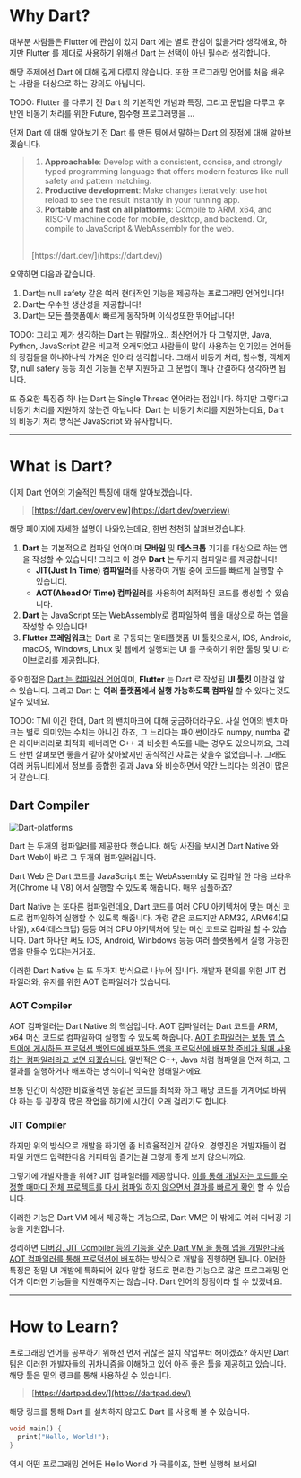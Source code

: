 # Why Dart?

대부분 사람들은 Flutter 에 관심이 있지 Dart 에는 별로 관심이 없을거라 생각해요, 하지만 Flutter 를 제대로 사용하기 위해선 Dart 는 선택이 아닌 필수라 생각합니다.

해당 주제에선 Dart 에 대해 깊게 다루지 않습니다. 또한 프로그래밍 언어를 처음 배우는 사람을 대상으로 하는 강의도 아닙니다.

TODO: Flutter 를 다루기 전 Dart 의 기본적인 개념과 특징, 그리고 문법을 다루고 후반엔 비동기 처리를 위한 Future, 함수형 프로그래밍을 ...

먼저 Dart 에 대해 알아보기 전 Dart 를 만든 팀에서 말하는 Dart 의 장점에 대해 알아보겠습니다.


> 1. **Approachable**: Develop with a consistent, concise, and strongly typed programming language that offers modern features like null safety and pattern matching.
> 2. **Productive development**: Make changes iteratively: use hot reload to see the result instantly in your running app.
> 3. **Portable and fast on all platforms**: Compile to ARM, x64, and RISC-V machine code for mobile, desktop, and backend. Or, compile to JavaScript & WebAssembly for the web.
> <br />
> [https://dart.dev/](https://dart.dev/)

요약하면 다음과 같습니다.

1. Dart는 null safety 같은 여러 현대적인 기능을 제공하는 프로그래밍 언어입니다!
2. Dart는 우수한 생산성을 제공합니다!
3. Dart는 모든 플랫폼에서 빠르게 동작하며 이식성또한 뛰어납니다!

TODO: 그리고 제가 생각하는 Dart 는 뭐랄까요.. 최신언어가 다 그렇지만, Java, Python, JavaScript 같은 비교적 오래되었고 사람들이 많이 사용하는 인기있는 언어들의 장점들을 하나하나씩 가져온 언어라 생각합니다. 그래서 비동기 처리, 함수형, 객체지향, null safery 등등 최신 기능들 전부 지원하고 그 문법이 꽤나 간결하다 생각하면 됩니다.


또 중요한 특징중 하나는 Dart 는 Single Thread 언어라는 점입니다. 하지만 그렇다고 비동기 처리를 지원하지 않는건 아닙니다. Dart 는 비동기 처리를 지원하는데요, Dart 의 비동기 처리 방식은 JavaScript 와 유사합니다.

***

# What is Dart?

이제 Dart 언어의 기술적인 특징에 대해 알아보겠습니다.


> [https://dart.dev/overview](https://dart.dev/overview)

해당 페이지에 자세한 설명이 나와있는데요, 한번 천천히 살펴보겠습니다.

1. **Dart** 는 기본적으로 <R>컴파일 언어</R>이며 **모바일** 및 **데스크톱** 기기를 대상으로 하는 앱을 작성할 수 있습니다! 그리고 이 경우 **Dart** 는 <R>두가지 컴파일러를 제공</R>합니다!
    * **JIT(Just In Time) 컴파일러**를 사용하여 개발 중에 코드를 빠르게 실행할 수 있습니다.
    * **AOT(Ahead Of Time) 컴파일러**를 사용하여 최적화된 코드를 생성할 수 있습니다.
2. **Dart** 는 JavaScript 또는 WebAssembly로 컴파일하여 <R>웹을 대상으로 하는 앱을 작성할 수 있습니다!</R>
3. **Flutter 프레임워크**는 <R>Dart 로 구동되는 멀티플랫폼 UI 툴킷</R>으로서, IOS, Android, macOS, Windows, Linux 및 웹에서 실행되는 UI 를 구축하기 위한 툴링 및 UI 라이브로리를 제공합니다.

중요한점은 <U>Dart 는 컴파일러 언어</U>이며, **Flutter** 는 Dart 로 작성된 **UI 툴킷** 이란걸 알수 있습니다. 그리고 Dart 는 **여러 플랫폼에서 실행 가능하도록 컴파일** 할 수 있다는것도 알수 있네요.

TODO: TMI 이긴 한데, Dart 의 밴치마크에 대해 궁금하더라구요. 사실 언어의 밴치마크는 별로 의미있는 수치는 아니긴 하죠, 그 느리다는 파이썬이라도 numpy, numba 같은 라이버러리로 최적화 해버리면 C++ 과 비슷한 속도를 내는 경우도 있으니까요, 그래도 한번 살펴보면 좋을거 같아 찾아봤지만 공식적인 자료는 찾을수 없었습니다. 그래도 여러 커뮤니티에서 정보를 종합한 결과 Java 와 비슷하면서 약간 느리다는 의견이 많은거 같습니다.

## Dart Compiler

![Dart-platforms](/kr/dart/img/Dart-platforms.svg)

Dart 는 두개의 컴파일러를 제공한다 했습니다. 해당 사진을 보시면 Dart Native 와 Dart Web이 바로 그 두개의 컴파일러입니다.

Dart Web 은 Dart 코드를 JavaScript 또는 WebAssembly 로 컴파일 한 다음 브라우저(Chrome 내 V8) 에서 실행할 수 있도록 해줍니다. 매우 심플하죠?

Dart Native 는 또다른 컴파일런데요, Dart 코드를 여러 CPU 아키텍처에 맞는 머신 코드로 컴파일하여 실행할 수 있도록 해줍니다. 가령 같은 코드지만 ARM32, ARM64(모바일), x64(데스크탑) 등등 여러 CPU 아키텍처에 맞는 머신 코드로 컴파일 할 수 있습니다. Dart 하나만 써도 IOS, Android, Winbdows 등등 여러 플랫폼에서 실행 가능한 앱을 만들수 있다는거거죠.

이러한 Dart Native 는 또 두가지 방식으로 나누어 집니다. 개발자 편의를 위한 JIT 컴파일러와, 유저를 위한 AOT 컴파일러가 있습니다.

### AOT Compiler
AOT 컴파일러는 Dart Native 의 핵심입니다. AOT 컴파일러는 Dart 코드를 ARM, x64 머신 코드로 컴파일하여 실행할 수 있도록 해줍니다. <U>AOT 컴파일러는 보통 앱 스토어에 게시하든 프로덕션 백엔드에 배포하든 앱을 프로덕션에 배포할 준비가 될때 사용하는 컴파일러라고 보면 되겠습니다.</U> 일반적은 C++, Java 처럼 컴파일을 먼저 하고, 그 결과를 실행하거나 배포하는 방식이니 익숙한 형태일거에요.

보통 인간이 작성한 비효율적인 똥같은 코드를 최적화 하고 해당 코드를 기계어로 바꿔야 하는 등 굉장히 많은 작업을 하기에 시간이 오래 걸리기도 합니다.

### JIT Compiler
하지만 위의 방식으로 개발을 하기엔 좀 비효율적인거 같아요. 경영진은 개발자들이 컴파일 커맨드 입력한다음 커피타임 즐기는걸 그렇게 좋게 보지 않으니까요.

그렇기에 개발자들을 위해? JIT 컴파일러를 제공합니다. <U>이를 통해 개발자는 코드를 수정할 때마다 전체 프로젝트를 다시 컴파일 하지 않으면서 결과를 빠르게 확인</U> 할 수 있습니다.

이러한 기능은 Dart VM 에서 제공하는 기능으로, Dart VM은 이 밖에도 여러 디버깅 기능을 지원합니다.

정리하면 <U>디버깅, JIT Compiler 등의 기능을 갖춘 Dart VM 을 통해 앱을 개발한다음 AOT 컴파일러를 통해 프로덕션에 배포</U>하는 방식으로 개발을 진행하면 됩니다. 이러한 특징은 정말 UI 개발에 특화되어 있다 말할 정도로 편리한 기능으로 많은 프로그래밍 언어가 이러한 기능들을 지원해주지는 않습니다. Dart 언어의 장점이라 할 수 있겠네요.

***

# How to Learn?

프로그래밍 언어를 공부하기 위해선 먼저 귀찮은 설치 작업부터 해야겠죠? 하지만 Dart 팀은 이러한 개발자들의 귀차니즘을 이해하고 있어 아주 좋은 툴을 제공하고 있습니다. 해당 툴은 밑의 링크를 통해 사용하실 수 있습니다.

> [https://dartpad.dev/](https://dartpad.dev/)


해당 링크를 통해 Dart 를 설치하지 않고도 Dart 를 사용해 볼 수 있습니다.

```dart:main.dart
void main() {
  print("Hello, World!");
}
```

역시 어떤 프로그래밍 언어든 Hello World 가 국룰이죠, 한번 실행해 보세요!